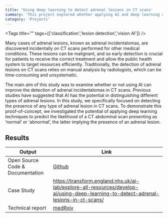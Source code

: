 ```yaml
---
title: 'Using deep learning to detect adrenal lesions in CT scans'
summary: 'This project explored whether applying AI and deep learning augment the detection of adrenal incidentalomas in patients’ CT scans.'
category: 'Projects'
---
```


<Tags title="" tags={['classification','lesion detection','vision AI']} />

Many cases of adrenal lesions, known as adrenal incidentalomas, are discovered incidentally on CT scans performed for other medical conditions. These lesions can be malignant, and so early detection is crucial for patients to receive the correct treatment and allow the public health system to target resources efficiently. Traditionally, the detection of adrenal lesions on CT scans relies on manual analysis by radiologists, which can be time-consuming and unsystematic.

The main aim of this study was to examine whether or not using AI can improve the detection of adrenal incidentalomas in CT scans. Previous studies have suggested that AI has the potential in distinguishing different types of adrenal lesions. In this study, we specifically focused on detecting the presence of any type of adrenal lesion in CT scans. To demonstrate this proof-of-concept, we investigated the potential of applying deep learning techniques to predict the likelihood of a CT abdominal scan presenting as ‘normal’ or ‘abnormal’, the latter implying the presence of an adrenal lesion.
## Results


Output|Link
---|---
Open Source Code & Documentation|[Github](https://github.com/nhsx/skunkworks-adrenal-lesions-detection)
Case Study|https://transform.england.nhs.uk/ai-lab/explore-all-resources/develop-ai/using-deep-learning-to-detect-adrenal-lesions-in-ct-scans/
Technical report|[medRxiv](https://www.medrxiv.org/content/10.1101/2023.02.22.23286184v1)

